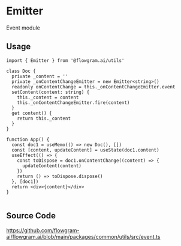 # Emitter

Event module


## Usage

```tsx pure
import { Emitter } from '@flowgram.ai/utils'

class Doc {
  private _content = ''
  private _onContentChangeEmitter = new Emitter<string>()
  readonly onContentChange = this._onContentChangeEmitter.event
  setContent(content: string) {
    this._content = content
    this._onContentChangeEmitter.fire(content)
  }
  get content() {
    return this._content
  }
}

function App() {
  const doc1 = useMemo(() => new Doc(), [])
  const [content, updateContent] = useState(doc1.content)
  useEffect(() => {
    const toDispose = doc1.onContentChange((content) => {
      updateContent(content)
    })
    return () => toDispose.dispose()
  }, [doc1])
  return <div>{content}</div>
}


```

## Source Code

https://github.com/flowgram-ai/flowgram.ai/blob/main/packages/common/utils/src/event.ts

